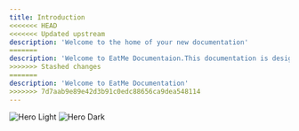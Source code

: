 ```yaml
---
title: Introduction
<<<<<<< HEAD
<<<<<<< Updated upstream
description: 'Welcome to the home of your new documentation'
=======
description: 'Welcome to EatMe Documentaion.This documentation is designed to help users find the necessary guides, references, and processes needed for their work. From user guides to developer instructions, you’ll find everything here.'
>>>>>>> Stashed changes
=======
description: 'Welcome to EatMe Documentation'
>>>>>>> 7d7aab9e89e42d3b91c0edc88656ca9dea548114
---
```


<img
  className="block dark:hidden"
  src="/images/hero-light.svg"
  alt="Hero Light"
/>
<img
  className="hidden dark:block"
  src="/images/hero-dark.svg"
  alt="Hero Dark"
/>


